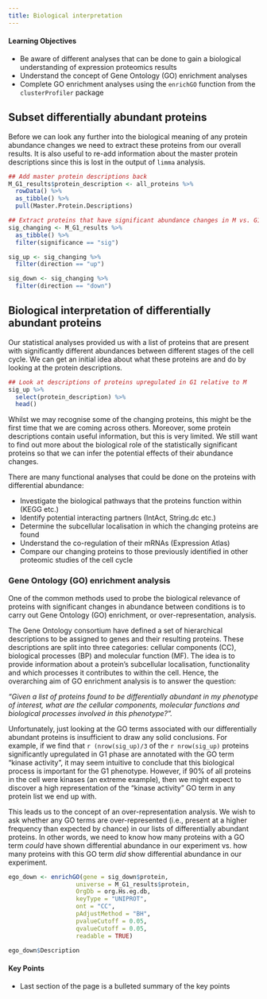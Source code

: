 ```yaml
---
title: Biological interpretation
---
```


::: {.callout-tip}
#### Learning Objectives

* Be aware of different analyses that can be done to gain a biological understanding of expression proteomics results
* Understand the concept of Gene Ontology (GO) enrichment analyses 
* Complete GO enrichment analyses using the `enrichGO` function from the `clusterProfiler` package

:::


## Subset differentially abundant proteins

Before we can look any further into the biological meaning of any protein 
abundance changes we need to extract these proteins from our overall results.
It is also useful to re-add information about the master protein descriptions
since this is lost in the output of `limma` analysis.

```r
## Add master protein descriptions back
M_G1_results$protein_description <- all_proteins %>%
  rowData() %>%
  as_tibble() %>%
  pull(Master.Protein.Descriptions)

## Extract proteins that have significant abundance changes in M vs. G1
sig_changing <- M_G1_results %>% 
  as_tibble() %>%
  filter(significance == "sig")

sig_up <- sig_changing %>%
  filter(direction == "up")

sig_down <- sig_changing %>%
  filter(direction == "down")
```


## Biological interpretation of differentially abundant proteins

Our statistical analyses provided us with a list of proteins that are present
with significantly different abundances between different stages of the cell 
cycle. We can get an initial idea about what these proteins are and do by 
looking at the protein descriptions. 

```r
## Look at descriptions of proteins upregulated in G1 relative to M
sig_up %>%
  select(protein_description) %>%
  head()
```

Whilst we may recognise some of the changing proteins, this might be the first
time that we are coming across others. Moreover, some protein descriptions 
contain useful information, but this is very limited. We still want to find out
more about the biological role of the statistically significant proteins so that
we can infer the potential effects of their abundance changes. 

There are many functional analyses that could be done on the proteins with
differential abundance:

* Investigate the biological pathways that the proteins function within (KEGG etc.)
* Identify potential interacting partners (IntAct, String.dc etc.)
* Determine the subcellular localisation in which the changing proteins are found 
* Understand the co-regulation of their mRNAs (Expression Atlas)
* Compare our changing proteins to those previously identified in other proteomic
studies of the cell cycle

### Gene Ontology (GO) enrichment analysis 

One of the common methods used to probe the biological relevance of proteins with
significant changes in abundance between conditions is to carry out Gene Ontology 
(GO) enrichment, or over-representation, analysis. 

The Gene Ontology consortium have defined a set of hierarchical descriptions to 
be assigned to genes and their resulting proteins. These descriptions are split
into three categories: cellular components (CC), biological processes (BP) and
molecular function (MF). The idea is to provide information about a protein's
subcellular localisation, functionality and which processes it contributes to
within the cell. Hence, the overarching aim of GO enrichment analysis is to 
answer the question: 

*"Given a list of proteins found to be differentially abundant in my phenotype of interest, what are the cellular components, molecular functions and biological processes involved in this phenotype?".*

Unfortunately, just looking at the GO terms associated with our differentially
abundant proteins is insufficient to draw any solid conclusions. For example, if
we find that `r (nrow(sig_up)/3` of the `r nrow(sig_up)` proteins significantly
upregulated in G1 phase are annotated with the GO term "kinase activity", it may
seem intuitive to conclude that this biological process is important for the G1 
phenotype. However, if 90% of all proteins in the cell were kinases (an extreme
example), then we might expect to discover a high representation of the "kinase
activity" GO term in any protein list we end up with.

This leads us to the concept of an over-representation analysis. We wish to ask 
whether any GO terms are over-represented (i.e., present at a higher frequency 
than expected by chance) in our lists of differentially abundant proteins. In 
other words, we need to know how many proteins with a GO term *could* have
shown differential abundance in our experiment vs. how many proteins with this
GO term *did* show differential abundance in our experiment. 


```r
ego_down <- enrichGO(gene = sig_down$protein,
                   universe = M_G1_results$protein,
                   OrgDb = org.Hs.eg.db,
                   keyType = "UNIPROT",
                   ont = "CC",
                   pAdjustMethod = "BH",
                   pvalueCutoff = 0.05,
                   qvalueCutoff = 0.05,
                   readable = TRUE)
```

```r
ego_down$Description
```



::: {.callout-tip}
#### Key Points

- Last section of the page is a bulleted summary of the key points
:::
